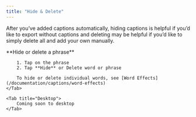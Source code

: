 ```yaml
---
title: "Hide & Delete"
---
```


After you’ve added captions automatically, hiding captions is helpful if you’d like to export without captions and deleting may be helpful if you’d like to simply delete all and add your own manually.

<Tabs>
    <Tab title="iOS">
        **Hide or delete a phrase**

        1. Tap on the phrase
        2. Tap **Hide** or Delete word or phrase

        To hide or delete individual words, see [Word Effects](/documentation/captions/word-effects)
    </Tab>

    <Tab title="Desktop">
        Coming soon to desktop
    </Tab>
</Tabs>